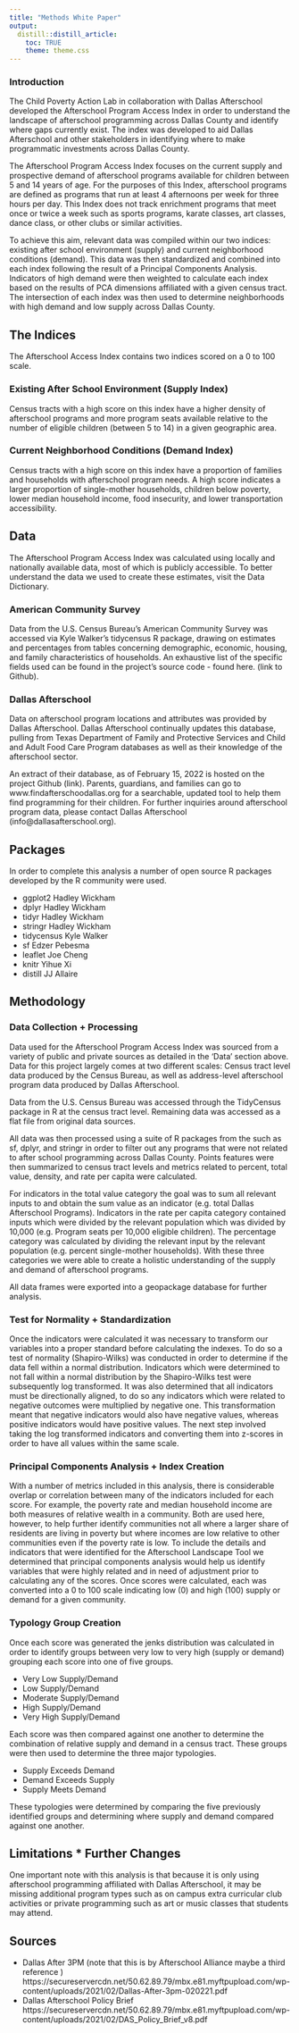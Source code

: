```yaml
---
title: "Methods White Paper"
output:
  distill::distill_article:
    toc: TRUE
    theme: theme.css
---
```


### Introduction
The Child Poverty Action Lab in collaboration with Dallas Afterschool developed the Afterschool Program Access Index in order to understand the landscape of afterschool programming across Dallas County and identify where gaps currently exist. The index was developed to aid Dallas Afterschool and other stakeholders in identifying where to make programmatic investments across Dallas County. 

The Afterschool Program Access Index focuses on the current supply and prospective demand of afterschool programs available for children between 5 and 14 years of age. For the purposes of this Index, afterschool programs are defined as programs that run at least 4 afternoons per week for three hours per day. This Index does not track enrichment programs that meet once or twice a week such as sports programs, karate classes, art classes, dance class, or other clubs or similar activities.

To achieve this aim, relevant data was compiled within our two indices: existing after school environment (supply) and current neighborhood conditions (demand). This data was then standardized and combined into each index following the result of a Principal Components Analysis. Indicators of high demand were then weighted to calculate each index based on the results of PCA dimensions affiliated with a given census tract. The intersection of each index was then used to determine neighborhoods with  high demand and low supply across Dallas County.


## The Indices
The Afterschool Access Index contains two indices scored on a 0 to 100 scale.

### Existing After School Environment (Supply Index)
Census tracts with a high score on this index have a higher density of afterschool programs and more program seats available relative to the number of eligible children (between 5 to 14) in a given geographic area.

### Current Neighborhood Conditions (Demand Index)
Census tracts with a high score on this index have a proportion of families and households with afterschool program needs. A high score indicates a larger proportion of single-mother households, children below poverty, lower median household income, food insecurity, and lower transportation accessibility.

## Data
The Afterschool Program Access Index was calculated using locally and nationally available data, most of which is publicly accessible. To better understand the data we used to create these estimates, visit the Data Dictionary. 

### American Community Survey
Data from the U.S. Census Bureau's American Community Survey was accessed via Kyle Walker's tidycensus R package, drawing on estimates and percentages from tables concerning demographic, economic, housing, and family characteristics of households. An exhaustive list of the specific fields used can be found in the project's source code - found here. (link to Github).

### Dallas Afterschool
Data on afterschool program locations and attributes was provided by Dallas Afterschool. Dallas Afterschool continually updates this database, pulling from Texas Department of Family and Protective Services and Child and Adult Food Care Program databases as well as their knowledge of the afterschool sector.

An extract of their database, as of February 15, 2022 is hosted on the project Github (link). Parents, guardians, and families can go to www.findafterschoodallas.org for a searchable, updated tool to help them find programming for their children. For further inquiries around afterschool program data, please contact Dallas Afterschool (info@dallasafterschool.org).

## Packages
In order to complete this analysis a number of open source R packages developed by the R community were used.

* ggplot2 Hadley Wickham
* dplyr Hadley Wickham
* tidyr Hadley Wickham
* stringr Hadley Wickham
* tidycensus Kyle Walker
* sf Edzer Pebesma
* leaflet Joe Cheng
* knitr Yihue Xi
* distill JJ Allaire

## Methodology

### Data Collection + Processing
Data used for the Afterschool Program Access Index was sourced from a variety of public and private sources as detailed in the 'Data' section above. Data for this project largely comes at two different scales: Census tract level data produced by the Census Bureau, as well as address-level afterschool program data produced by Dallas Afterschool.

Data from the U.S. Census Bureau was accessed through the TidyCensus package in R at the census tract level. Remaining data was accessed as a flat file from original data sources.

All data was then processed using a suite of R packages from the such as sf, dplyr, and stringr in order to filter out any programs that were not related to after school programming across Dallas County. Points features were then summarized to census tract levels and metrics related to percent, total value, density, and rate per capita were calculated. 

For indicators in the total value category the goal was to sum all relevant inputs to and obtain the sum value as an indicator (e.g. total Dallas Afterschool Programs). Indicators in the rate per capita category contained inputs which were divided by the relevant population which was divided by 10,000 (e.g. Program seats per 10,000 eligible children). The percentage category was calculated by dividing the relevant input by the relevant population (e.g. percent single-mother households). With these three categories we were able to create a holistic understanding of the supply and demand of afterschool programs. 

All data frames were exported into a geopackage database for further analysis.

### Test for Normality + Standardization
Once the indicators were calculated it was necessary to transform our variables into a proper standard before calculating the indexes. To do so a test of normality (Shapiro-Wilks) was conducted in order to determine if the data fell within a normal distribution. Indicators which were determined to not fall within a normal distribution by the Shapiro-Wilks test were subsequently log transformed. It was also determined that all indicators must be directionally aligned, to do so any indicators which were related to negative outcomes were multiplied by negative one. This transformation meant that negative indicators would also have negative values, whereas positive indicators would have positive values. The next step involved taking the log transformed indicators and converting them into z-scores in order to have all values within the same scale. 

### Principal Components Analysis + Index Creation
With a number of metrics included in this analysis, there is considerable overlap or correlation between many of the indicators included for each score. For example, the poverty rate and median household income are both measures of relative wealth in a community. Both are used here, however, to help further identify communities not all where a larger share of residents are living in poverty but where incomes are low relative to other communities even if the poverty rate is low. To include the details and indicators that were identified for the Afterschool Landscape Tool we determined that principal components analysis would help us identify variables that were highly related and in need of adjustment prior to calculating any of the scores.
Once scores were calculated, each was converted into a 0 to 100 scale indicating low (0) and high (100) supply or demand for a given community.

### Typology Group Creation
Once each score was generated the jenks distribution was calculated in order to identify groups between very low to very high (supply or demand) grouping each score into one of five groups. 

* Very Low Supply/Demand
* Low Supply/Demand
* Moderate Supply/Demand
* High Supply/Demand
* Very High Supply/Demand

Each score was then compared against one another to determine the combination of relative supply and demand in a census tract. These groups were then used to determine the three major typologies.

* Supply Exceeds Demand
* Demand Exceeds Supply
* Supply Meets Demand

These typologies were determined by comparing the five previously identified groups and determining where supply and demand compared against one another.

## Limitations * Further Changes

One important note with this analysis is that because it is only using afterschool programming affiliated with Dallas Afterschool, it may be missing additional program types such as on campus extra curricular club activities or private programming such as art or music classes that students may attend.

## Sources
* Dallas After 3PM (note that this is by Afterschool Alliance maybe a third reference )
https://secureservercdn.net/50.62.89.79/mbx.e81.myftpupload.com/wp-content/uploads/2021/02/Dallas-After-3pm-020221.pdf
* Dallas Afterschool Policy Brief 
https://secureservercdn.net/50.62.89.79/mbx.e81.myftpupload.com/wp-content/uploads/2021/02/DAS_Policy_Brief_v8.pdf
